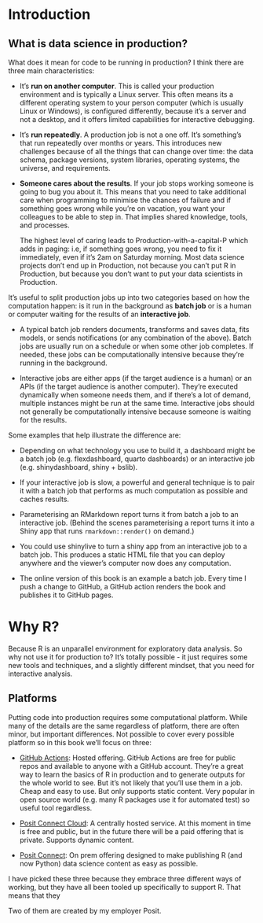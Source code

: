 # Introduction

## What is data science in production?

What does it mean for code to be running in production? I think there are three main characteristics:

-   It's **run on another computer**. This is called your production environment and is typically a Linux server. This often means its a different operating system to your person computer (which is usually Linux or Windows), is configured differently, because it's a server and not a desktop, and it offers limited capabilities for interactive debugging.

-   It's **run repeatedly**. A production job is not a one off. It's something's that run repeatedly over months or years. This introduces new challenges because of all the things that can change over time: the data schema, package versions, system libraries, operating systems, the universe, and requirements.

-   **Someone cares about the results**. If your job stops working someone is going to bug you about it. This means that you need to take additional care when programming to minimise the chances of failure and if something goes wrong while you're on vacation, you want your colleagues to be able to step in. That implies shared knowledge, tools, and processes.

    The highest level of caring leads to Production-with-a-capital-P which adds in paging: i.e, if something goes wrong, you need to fix it immediately, even if it's 2am on Saturday morning. Most data science projects don't end up in Production, not because you can't put R in Production, but because you don't want to put your data scientists in Production.

It's useful to split production jobs up into two categories based on how the computation happen: is it run in the background as **batch job** or is a human or computer waiting for the results of an **interactive job**.

-   A typical batch job renders documents, transforms and saves data, fits models, or sends notifications (or any combination of the above). Batch jobs are usually run on a schedule or when some other job completes. If needed, these jobs can be computationally intensive because they’re running in the background.

-   Interactive jobs are either apps (if the target audience is a human) or an APIs (if the target audience is another computer). They're executed dynamically when someone needs them, and if there's a lot of demand, multiple instances might be run at the same time. Interactive jobs should not generally be computationally intensive because someone is waiting for the results.

Some examples that help illustrate the difference are:

-   Depending on what technology you use to build it, a dashboard might be a batch job (e.g. flexdashboard, quarto dashboards) or an interactive job (e.g. shinydashboard, shiny + bslib).

-   If your interactive job is slow, a powerful and general technique is to pair it with a batch job that performs as much computation as possible and caches results.

-   Parameterising an RMarkdown report turns it from batch a job to an interactive job. (Behind the scenes parameterising a report turns it into a Shiny app that runs `rmarkdown::render()` on demand.)

-   You could use shinylive to turn a shiny app from an interactive job to a batch job. This produces a static HTML file that you can deploy anywhere and the viewer's computer now does any computation.

-   The online version of this book is an example a batch job. Every time I push a change to GitHub, a GitHub action renders the book and publishes it to GitHub pages.

# Why R?

Because R is an unparallel environment for exploratory data analysis. So why not use it for production to? It's totally possible - it just requires some new tools and techniques, and a slightly different mindset, that you need for interactive analysis.

## Platforms

Putting code into production requires some computational platform. While many of the details are the same regardless of platform, there are often minor, but important differences. Not possible to cover every possible platform so in this book we'll focus on three:

-   [GitHub Actions](https://docs.github.com/en/actions): Hosted offering. GitHub Actions are free for public repos and available to anyone with a GitHub account. They're a great way to learn the basics of R in production and to generate outputs for the whole world to see. But it's not likely that you'll use them in a job. Cheap and easy to use. But only supports static content. Very popular in open source world (e.g. many R packages use it for automated test) so useful tool regardless.

-   [Posit Connect Cloud](https://connect.posit.cloud): A centrally hosted service. At this moment in time is free and public, but in the future there will be a paid offering that is private. Supports dynamic content.

-   [Posit Connect](https://posit.co/products/enterprise/connect/): On prem offering designed to make publishing R (and now Python) data science content as easy as possible.

I have picked these three because they embrace three different ways of working, but they have all been tooled up specifically to support R. That means that they

Two of them are created by my employer Posit.
